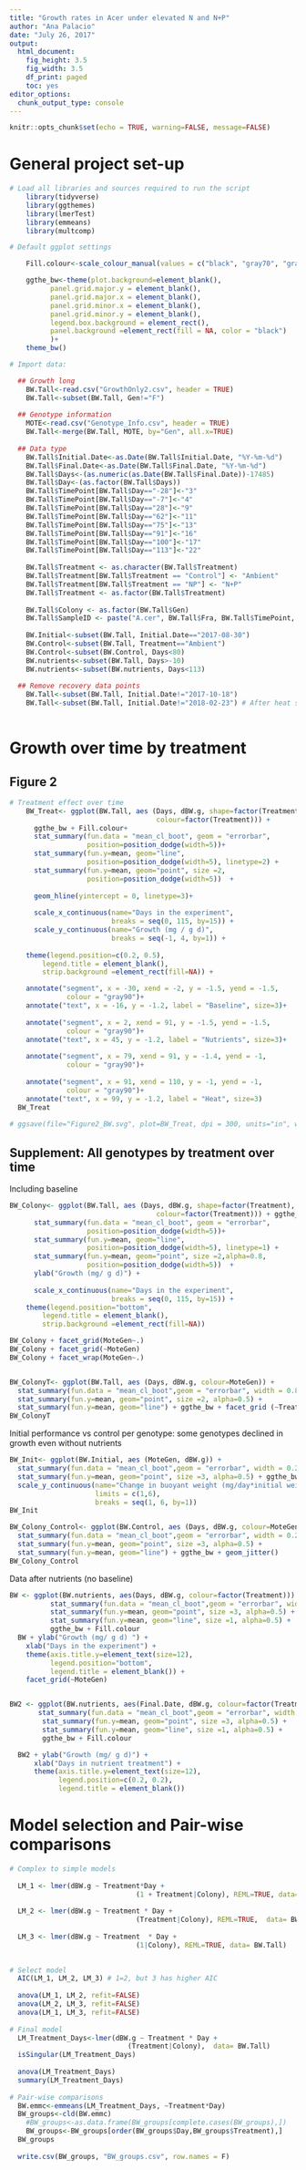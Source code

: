 ```yaml
---
title: "Growth rates in Acer under elevated N and N+P"
author: "Ana Palacio"
date: "July 26, 2017"
output:
  html_document:
    fig_height: 3.5
    fig_width: 3.5
    df_print: paged
    toc: yes
editor_options:
  chunk_output_type: console
---
```


```r
knitr::opts_chunk$set(echo = TRUE, warning=FALSE, message=FALSE)
```

# General project set-up 

```r

# Load all libraries and sources required to run the script
    library(tidyverse)
    library(ggthemes)
    library(lmerTest)
    library(emmeans)
    library(multcomp)

# Default ggplot settings

    Fill.colour<-scale_colour_manual(values = c("black", "gray70", "gray35"))

    ggthe_bw<-theme(plot.background=element_blank(),
          panel.grid.major.y = element_blank(),
          panel.grid.major.x = element_blank(),
          panel.grid.minor.x = element_blank(),
          panel.grid.minor.y = element_blank(),
          legend.box.background = element_rect(),
          panel.background =element_rect(fill = NA, color = "black")
          )+
    theme_bw()
```

```r
# Import data: 

  ## Growth long
    BW.Tall<-read.csv("GrowthOnly2.csv", header = TRUE)
    BW.Tall<-subset(BW.Tall, Gen!="F")
    
  ## Genotype information
    MOTE<-read.csv("Genotype_Info.csv", header = TRUE)
    BW.Tall<-merge(BW.Tall, MOTE, by="Gen", all.x=TRUE)
    
  ## Data type  
    BW.Tall$Initial.Date<-as.Date(BW.Tall$Initial.Date, "%Y-%m-%d")
    BW.Tall$Final.Date<-as.Date(BW.Tall$Final.Date, "%Y-%m-%d")
    BW.Tall$Days<-(as.numeric(as.Date(BW.Tall$Final.Date))-17485)
    BW.Tall$Day<-(as.factor(BW.Tall$Days))
    BW.Tall$TimePoint[BW.Tall$Day=="-28"]<-"3"
    BW.Tall$TimePoint[BW.Tall$Day=="-7"]<-"4"
    BW.Tall$TimePoint[BW.Tall$Day=="28"]<-"9"
    BW.Tall$TimePoint[BW.Tall$Day=="62"]<-"11"
    BW.Tall$TimePoint[BW.Tall$Day=="75"]<-"13"
    BW.Tall$TimePoint[BW.Tall$Day=="91"]<-"16"
    BW.Tall$TimePoint[BW.Tall$Day=="100"]<-"17"
    BW.Tall$TimePoint[BW.Tall$Day=="113"]<-"22"
    
    BW.Tall$Treatment <- as.character(BW.Tall$Treatment)
    BW.Tall$Treatment[BW.Tall$Treatment == "Control"] <- "Ambient"
    BW.Tall$Treatment[BW.Tall$Treatment == "NP"] <- "N+P"
    BW.Tall$Treatment <- as.factor(BW.Tall$Treatment)
    
    BW.Tall$Colony <- as.factor(BW.Tall$Gen)
    BW.Tall$SampleID <- paste("A.cer", BW.Tall$Fra, BW.Tall$TimePoint, sep = "_")
  
    BW.Initial<-subset(BW.Tall, Initial.Date=="2017-08-30")
    BW.Control<-subset(BW.Tall, Treatment=="Ambient")
    BW.Control<-subset(BW.Control, Days<80)
    BW.nutrients<-subset(BW.Tall, Days>-10)
    BW.nutrients<-subset(BW.nutrients, Days<113)
    
  ## Remove recovery data points
    BW.Tall<-subset(BW.Tall, Initial.Date!="2017-10-18")
    BW.Tall<-subset(BW.Tall, Initial.Date!="2018-02-23") # After heat stress
  
```


# Growth over time by treatment

## Figure 2

```r
# Treatment effect over time
    BW_Treat<- ggplot(BW.Tall, aes (Days, dBW.g, shape=factor(Treatment),
                                    colour=factor(Treatment))) + 
      ggthe_bw + Fill.colour+
      stat_summary(fun.data = "mean_cl_boot", geom = "errorbar",
                   position=position_dodge(width=5))+
      stat_summary(fun.y=mean, geom="line", 
                   position=position_dodge(width=5), linetype=2) +
      stat_summary(fun.y=mean, geom="point", size =2,
                   position=position_dodge(width=5))  + 
  
      geom_hline(yintercept = 0, linetype=3)+
      
      scale_x_continuous(name="Days in the experiment", 
                         breaks = seq(0, 115, by=15)) +
      scale_y_continuous(name="Growth (mg / g d)", 
                         breaks = seq(-1, 4, by=1)) +
    
    theme(legend.position=c(0.2, 0.5),
        legend.title = element_blank(), 
        strip.background =element_rect(fill=NA)) +

    annotate("segment", x = -30, xend = -2, y = -1.5, yend = -1.5,
              colour = "gray90")+
    annotate("text", x = -16, y = -1.2, label = "Baseline", size=3)+
  
    annotate("segment", x = 2, xend = 91, y = -1.5, yend = -1.5,
              colour = "gray90")+
    annotate("text", x = 45, y = -1.2, label = "Nutrients", size=3)+
  
    annotate("segment", x = 79, xend = 91, y = -1.4, yend = -1,
              colour = "gray90")+
  
    annotate("segment", x = 91, xend = 110, y = -1, yend = -1,
              colour = "gray90")+
    annotate("text", x = 99, y = -1.2, label = "Heat", size=3)
  BW_Treat
  
# ggsave(file="Figure2_BW.svg", plot=BW_Treat, dpi = 300, units="in", width=3.5, height=3.0)
```

## Supplement: All genotypes by treatment over time

Including baseline

```r
BW_Colony<- ggplot(BW.Tall, aes (Days, dBW.g, shape=factor(Treatment),
                                    colour=factor(Treatment))) + ggthe_bw + Fill.colour+
      stat_summary(fun.data = "mean_cl_boot", geom = "errorbar",
                   position=position_dodge(width=5))+
      stat_summary(fun.y=mean, geom="line", 
                   position=position_dodge(width=5), linetype=1) +
      stat_summary(fun.y=mean, geom="point", size =2,alpha=0.8,
                   position=position_dodge(width=5))  + 
      ylab("Growth (mg/ g d)") +
      
      scale_x_continuous(name="Days in the experiment", 
                         breaks = seq(0, 115, by=15)) +
    theme(legend.position="bottom",
        legend.title = element_blank(), 
        strip.background =element_rect(fill=NA))

BW_Colony + facet_grid(MoteGen~.)
BW_Colony + facet_grid(~MoteGen)
BW_Colony + facet_wrap(MoteGen~.)


BW_ColonyT<- ggplot(BW.Tall, aes (Days, dBW.g, colour=MoteGen)) +   
  stat_summary(fun.data = "mean_cl_boot",geom = "errorbar", width = 0.8)+
  stat_summary(fun.y=mean, geom="point", size =2, alpha=0.5) +
  stat_summary(fun.y=mean, geom="line") + ggthe_bw + facet_grid (~Treatment)  
BW_ColonyT
```

Initial performance vs control per genotype: some genotypes declined in growth even without nutrients

```r
BW_Init<- ggplot(BW.Initial, aes (MoteGen, dBW.g)) +
  stat_summary(fun.data = "mean_cl_boot",geom = "errorbar", width = 0.2) +
  stat_summary(fun.y=mean, geom="point", size =3, alpha=0.5) + ggthe_bw +
  scale_y_continuous(name="Change in buoyant weight (mg/day*initial weight)",
                     limits = c(1,6),
                     breaks = seq(1, 6, by=1))
BW_Init

BW_Colony_Control<- ggplot(BW.Control, aes (Days, dBW.g, colour=MoteGen)) +
  stat_summary(fun.data = "mean_cl_boot",geom = "errorbar", width = 0.2) +
  stat_summary(fun.y=mean, geom="point", size =3, alpha=0.5) +
  stat_summary(fun.y=mean, geom="line") + ggthe_bw + geom_jitter()
BW_Colony_Control

```

Data after nutrients (no baseline)

```r
BW <- ggplot(BW.nutrients, aes(Days, dBW.g, colour=factor(Treatment))) +
          stat_summary(fun.data = "mean_cl_boot",geom = "errorbar", width = 0.2)+
          stat_summary(fun.y=mean, geom="point", size =3, alpha=0.5) +
          stat_summary(fun.y=mean, geom="line", size =1, alpha=0.5) + 
          ggthe_bw + Fill.colour
  BW + ylab("Growth (mg/ g d) ") + 
    xlab("Days in the experiment") +
    theme(axis.title.y=element_text(size=12), 
          legend.position="bottom",
          legend.title = element_blank()) +
    facet_grid(~MoteGen)


BW2 <- ggplot(BW.nutrients, aes(Final.Date, dBW.g, colour=factor(Treatment))) +
       stat_summary(fun.data = "mean_cl_boot",geom = "errorbar", width = 0.2)+
        stat_summary(fun.y=mean, geom="point", size =3, alpha=0.5) +
        stat_summary(fun.y=mean, geom="line", size =1, alpha=0.5) + 
        ggthe_bw + Fill.colour

  BW2 + ylab("Growth (mg/ g d)") + 
      xlab("Days in nutrient treatment") +
      theme(axis.title.y=element_text(size=12),
            legend.position=c(0.2, 0.2),
            legend.title = element_blank())
```

# Model selection and Pair-wise comparisons

```r
# Complex to simple models 
  
  LM_1 <- lmer(dBW.g ~ Treatment*Day +
                               (1 + Treatment|Colony), REML=TRUE, data= BW.Tall)
  
  LM_2 <- lmer(dBW.g ~ Treatment * Day +
                               (Treatment|Colony), REML=TRUE,  data= BW.Tall)
   
  LM_3 <- lmer(dBW.g ~ Treatment  * Day +
                               (1|Colony), REML=TRUE, data= BW.Tall)
 

# Select model
  AIC(LM_1, LM_2, LM_3) # 1=2, but 3 has higher AIC
  
  anova(LM_1, LM_2, refit=FALSE)
  anova(LM_2, LM_3, refit=FALSE)
  anova(LM_1, LM_3, refit=FALSE)
 
# Final model 
  LM_Treatment_Days<-lmer(dBW.g ~ Treatment * Day +
                             (Treatment|Colony),  data= BW.Tall)
  isSingular(LM_Treatment_Days)
  
  anova(LM_Treatment_Days)
  summary(LM_Treatment_Days)
  
# Pair-wise comparisons
  BW.emmc<-emmeans(LM_Treatment_Days, ~Treatment*Day)
  BW_groups<-cld(BW.emmc)
    #BW_groups<-as.data.frame(BW_groups[complete.cases(BW_groups),])
    BW_groups<-BW_groups[order(BW_groups$Day,BW_groups$Treatment),]
  BW_groups
  
  write.csv(BW_groups, "BW_groups.csv", row.names = F)

```
